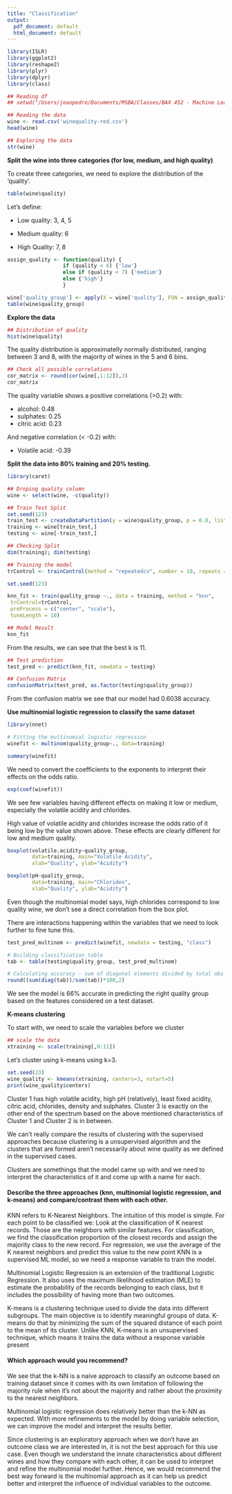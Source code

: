 ```yaml
---
title: "Classification"
output:
  pdf_document: default
  html_document: default
---
```


```r
library(ISLR) 
library(ggplot2) 
library(reshape2) 
library(plyr) 
library(dplyr) 
library(class)
```

```r
## Reading df
## setwd("/Users/joaopedro/Documents/MSBA/Classes/BAX 452 - Machine Learning/Assignments/05. Classification")
```

```r
## Reading the data
wine <- read.csv('winequality-red.csv')
head(wine)
```
```r
## Exploring the data
str(wine)
```


**Split the wine into three categories (for low, medium, and high quality)**

To create three categories, we need to explore the distribution of the 'quality'.

```r
table(wine$quality)
```

Let's define:

- Low quality: 3, 4, 5

- Medium quality: 6

- High Quality: 7, 8

```r
assign_quality <- function(quality) {
                  if (quality < 6) {'low'}
                  else if (quality < 7) {'medium'}
                  else {'high'}
                  }
```

```r
wine['quality_group'] <- apply(X = wine['quality'], FUN = assign_quality, MARGIN = 1)
table(wine$quality_group)
```

**Explore the data**

```r
## Distribution of quality
hist(wine$quality)
```
The quality distribution is approximatelly normally distributed, ranging between 3 and 8, with the majority of wines in the 5 and 6 bins.

```r
## Check all possible correlations
cor_matrix <- round(cor(wine[,1:12]),3)
cor_matrix
```
The quality variable shows a positive correlations (>0.2) with:

- alcohol: 0.48
- sulphates: 0.25
- citric acid: 0.23

And negative correlation (< -0.2) with:

- Volatile acid: -0.39

**Split the data into 80% training and 20% testing.**

```r
library(caret)

## Droping quality column
wine <- select(wine, -c(quality))

## Train Test Split
set.seed(123)
train_test <- createDataPartition(y = wine$quality_group, p = 0.8, list = FALSE)
training <- wine[train_test,]
testing <- wine[-train_test,]

## Checking Split
dim(training); dim(testing)
```

```r
## Training the model
trControl <- trainControl(method = "repeatedcv", number = 10, repeats = 3)

set.seed(123)

knn_fit <- train(quality_group ~., data = training, method = "knn",
 trControl=trControl,
 preProcess = c("center", "scale"),
 tuneLength = 10)

## Model Result
knn_fit
```

From the results, we can see that the best k is 11.

```r
## Test prediction
test_pred <- predict(knn_fit, newdata = testing)

## Confusion Matrix
confusionMatrix(test_pred, as.factor(testing$quality_group))
```
From the confusion matrix we see that our model had 0.6038 accuracy.

**Use multinomial logistic regression to classify the same dataset**

```r

library(nnet)

# Fitting the multinomial logistic regression
winefit <- multinom(quality_group~., data=training)

summary(winefit)

```

We need to convert the coefficients to the exponents to interpret their effects on the odds ratio. 

```r
exp(coef(winefit))
```

We see few variables having different effects on making it low or medium, especially the volatile acidity and chlorides. 

High value of volatile acidity and chlorides increase the odds ratio of it being low by the value shown above. These effects are clearly different for low and medium quality. 

```r

boxplot(volatile.acidity~quality_group,
        data=training, main="Volatile Acidity",
        xlab="Quality", ylab="Acidity")

```


```r

boxplot(pH~quality_group,
        data=training, main="Chlorides",
        xlab="Quality", ylab="Acidity")

```

Even though the multinomial model says, high chlorides correspond to low quality wine, we don't see a direct correlation from the box plot. 

There are interactions happening within the variables that we need to look further to fine tune this. 

```r

test_pred_multinom <- predict(winefit, newdata = testing, "class")

# Building classification table
tab <- table(testing$quality_group, test_pred_multinom)

# Calculating accuracy - sum of diagonal elements divided by total obs
round((sum(diag(tab))/sum(tab))*100,2)

```

We see the model is 66% accurate in predicting the right quality group based on the features considered on a test dataset. 

**K-means clustering**

To start with, we need to scale the variables before we cluster

```r

## scale the data
xtraining <- scale(training[,0:11]) 

```

Let's cluster using k-means using k=3.

```r

set.seed(23)
wine_quality <- kmeans(xtraining, centers=3, nstart=5) 
print(wine_quality$centers)

```

Cluster 1 has high volatile acidity, high pH (relatively), least fixed acidity, citric acid, chlorides, density and sulphates. Cluster 3 is exactly on the other end of the spectrum based on the above mentioned characteristics of Cluster 1 and Cluster 2 is in between. 

We can't really compare the results of clustering with the supervised approaches because clustering is a unsupervised algorithm and the clusters that are formed aren't necessarily about wine quality as we defined in the supervised cases. 

Clusters are somethings that the model came up with and we need to interpret the characteristics of it and come up with a name for each. 


#### Describe the three approaches (knn, multinomial logistic regression, and k-means) and compare/contrast them with each other.


KNN refers to K-Nearest Neighbors. The intuition of this model is simple. For each point to be classified we:
Look at the classification of K nearest records. Those are the neighbors with similar features.
For classification, we find the classification proportion of the closest records and assign the majority class to the new record.
For regression, we use the average of the K nearest neighbors and predict this value to the new point
KNN is a supervised ML model, so we need a response variable to train the model.


Multinomial Logistic Regression is an extension of the traditional Logistic Regression. It also uses the maximum likelihood estimation (MLE) to estimate the probability of the records belonging to each class, but it includes the possibility of having more than two outcomes.


K-means is a clustering technique used to divide the data into different subgroups. The main objective is to identify meaningful groups of data. K-means do that by minimizing the sum of the squared distance of each point to the mean of its cluster. Unlike KNN, K-means is an unsupervised technique, which means it trains the data without a response variable present


#### Which approach would you recommend?


We see that the k-NN is a naive approach to classify an outcome based on training dataset since it comes with its own limitation of following the majority rule when it’s not about the majority and rather about the proximity to the nearest neighbors.

Multinomial logistic regression does relatively better than the k-NN as expected. With more refinements to the model by doing variable selection, we can improve the model and interpret the results better.

Since clustering is an exploratory approach when we don’t have an outcome class we are interested in, it is not the best approach for this use case. Even though we understand the innate characteristics about different wines and how they compare with each other, it can be used to interpret and refine the multinomial model further. Hence, we would recommend the best way forward is the multinomial approach as it can help us predict better and interpret the influence of individual variables to the outcome.